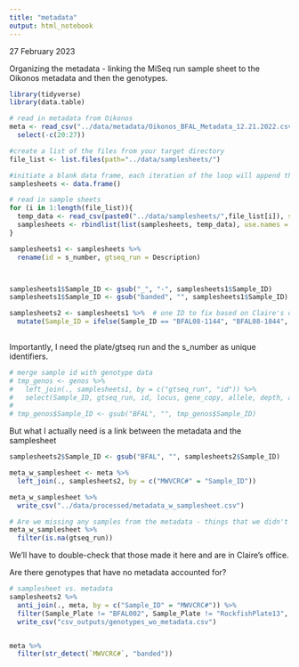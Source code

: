```yaml
---
title: "metadata"
output: html_notebook
---
```


27 February 2023


Organizing the metadata - linking the MiSeq run sample sheet to the Oikonos metadata and then the genotypes.


```r
library(tidyverse)
library(data.table)

# read in metadata from Oikonos
meta <- read_csv("../data/metadata/Oikonos_BFAL_Metadata_12.21.2022.csv") %>%
  select(-c(20:27))

```



```r
#create a list of the files from your target directory
file_list <- list.files(path="../data/samplesheets/")

#initiate a blank data frame, each iteration of the loop will append the data from the given file to this variable
samplesheets <- data.frame()

# read in sample sheets
for (i in 1:length(file_list)){
  temp_data <- read_csv(paste0("../data/samplesheets/",file_list[i]), skip = 19) #read in files using the fread function from the data.table package
  samplesheets <- rbindlist(list(samplesheets, temp_data), use.names = T) #for each iteration, bind the new data to the building dataset
}

samplesheets1 <- samplesheets %>%
  rename(id = s_number, gtseq_run = Description) 



samplesheets1$Sample_ID <- gsub("_", "-", samplesheets1$Sample_ID)
samplesheets1$Sample_ID <- gsub("banded", "", samplesheets1$Sample_ID)

samplesheets2 <- samplesheets1 %>%  # one ID to fix based on Claire's description of mislabeling
  mutate(Sample_ID = ifelse(Sample_ID == "BFAL08-1144", "BFAL08-1844", Sample_ID))
  
```

Importantly, I need the plate/gtseq run and the s_number as unique identifiers.


```r
# merge sample id with genotype data
# tmp_genos <- genos %>%
#   left_join(., samplesheets1, by = c("gtseq_run", "id")) %>%
#   select(Sample_ID, gtseq_run, id, locus, gene_copy, allele, depth, allele.balance)
# 
# tmp_genos$Sample_ID <- gsub("BFAL", "", tmp_genos$Sample_ID)

```



But what I actually need is a link between the metadata and the samplesheet
```r
samplesheets2$Sample_ID <- gsub("BFAL", "", samplesheets2$Sample_ID)

meta_w_samplesheet <- meta %>%
  left_join(., samplesheets2, by = c("MWVCRC#" = "Sample_ID"))

meta_w_samplesheet %>%
  write_csv("../data/processed/metadata_w_samplesheet.csv")

```


```r
# Are we missing any samples from the metadata - things that we didn't genotype, e.g.
meta_w_samplesheet %>%
  filter(is.na(gtseq_run))

```
We'll have to double-check that those made it here and are in Claire's office.


Are there genotypes that have no metadata accounted for?

```r
# samplesheet vs. metadata
samplesheets2 %>%
  anti_join(., meta, by = c("Sample_ID" = "MWVCRC#")) %>%
  filter(Sample_Plate != "BFAL002", Sample_Plate != "RockfishPlate13", !str_detect(Sample_ID, "NTC"), !str_detect(Sample_ID, "blank")) %>%
  write_csv("csv_outputs/genotypes_wo_metadata.csv")


meta %>%
  filter(str_detect(`MWVCRC#`, "banded"))

```

